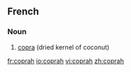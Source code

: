 ==French==
{{wikipedia|lang=fr}}

===Noun===
{{fr-noun|m}}

# [[copra]] (dried kernel of coconut)

[[fr:coprah]]
[[io:coprah]]
[[vi:coprah]]
[[zh:coprah]]
